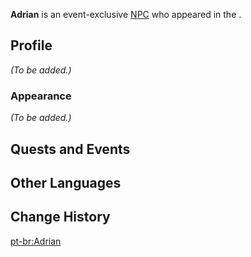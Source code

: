 {{Meta
<!-- Remove this template after adding the missing info -->
|missing_NPC_profile  = yes
}}
{{Character Infobox
|type             = Event NPC
|image            = NPC Adrian.png
|realname         = <!-- Optional, if different from in-game name -->
|deceased         = <!-- Past (for deceased prior to events of the game) or free response -->
|region           = Mondstadt
|location         = Mondstadt
|affiliation      = 
|title            = 

|ancestry         = <!-- Clan/family -->
|father           = 
|mother           = 
|spouse           = 
|sibling          = 
|child            = 
|relative         = 
}}
'''Adrian''' is an event-exclusive [[NPC]] who appeared in the {{Quest|Commence! A Suspect Genesis}}.

==Profile==
<!--Detailed story/lore information goes here.-->
''(To be added.)''

===Appearance===
<!--Keep appearance section short and concise. Limit to 2 paragraphs with 3-4 sentences each.-->
''(To be added.)''

==Quests and Events==
{{Quests and Events}}

==Other Languages==
{{Other Languages
|default_hidden=1
|en      = Adrian
|zhs     = 艾德里安
|zhs_rm  = Àidélǐ'ān
|zht     = 艾德里安
|zht_rm  = Àidélǐ'ān
|ja      = エイドリアン
|ja_rm   = Eidorian
|ko      = 아드리안
|es      = Adrian
|fr      = Adrian
|ru      = Адриан
|th      = Adrian
|vi      = Adrian
|de      = Adrian
|id      = Adrian
|pt      = Adrian
|tr      = Adrian
|it      = Adrian
}}

==Change History==
{{Change History|3.7}}
<!--
==References==
{{Reflist}}
-->

[[pt-br:Adrian]]